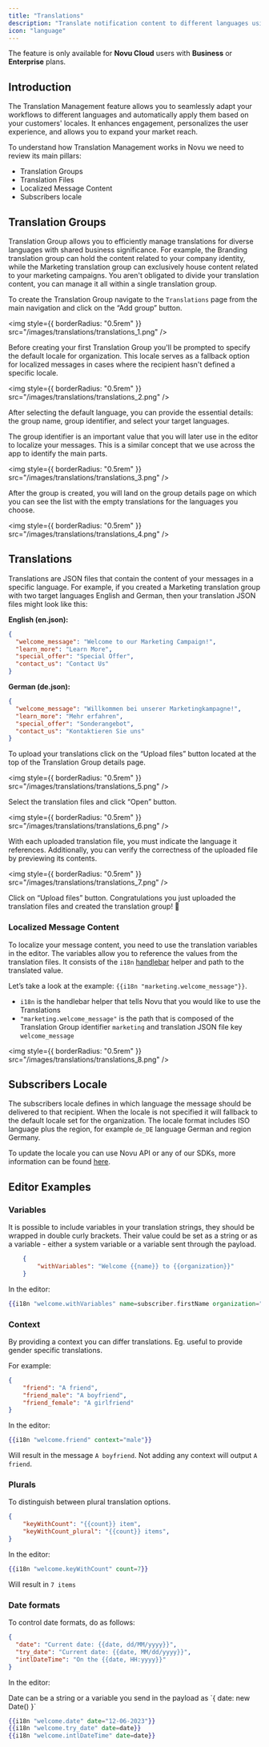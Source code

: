 ```yaml
---
title: "Translations"
description: "Translate notification content to different languages using i18n."
icon: "language"
---
```


<Info>The feature is only available for **Novu Cloud** users with **Business** or **Enterprise** plans.</Info>

## Introduction

The Translation Management feature allows you to seamlessly adapt your workflows to different languages and automatically apply them based on your customers' locales. It enhances engagement, personalizes the user experience, and allows you to expand your market reach.

To understand how Translation Management works in Novu we need to review its main pillars:

- Translation Groups
- Translation Files
- Localized Message Content
- Subscribers locale

## Translation Groups

Translation Group allows you to efficiently manage translations for diverse languages with shared business significance. For example, the Branding translation group can hold the content related to your company identity, while the Marketing translation group can exclusively house content related to your marketing campaigns. You aren't obligated to divide your translation content, you can manage it all within a single translation group.

To create the Translation Group navigate to the `Translations` page from the main navigation and click on the “Add group” button.

<img style={{ borderRadius: "0.5rem" }} src="/images/translations/translations_1.png" />

Before creating your first Translation Group you'll be prompted to specify the default locale for organization. This locale serves as a fallback option for localized messages in cases where the recipient hasn't defined a specific locale.

<img style={{ borderRadius: "0.5rem" }} src="/images/translations/translations_2.png" />

After selecting the default language, you can provide the essential details: the group name, group identifier, and select your target languages.

The group identifier is an important value that you will later use in the editor to localize your messages. This is a similar concept that we use across the app to identify the main parts.

<img style={{ borderRadius: "0.5rem" }} src="/images/translations/translations_3.png" />

After the group is created, you will land on the group details page on which you can see the list with the empty translations for the languages you choose.

<img style={{ borderRadius: "0.5rem" }} src="/images/translations/translations_4.png" />

## Translations

Translations are JSON files that contain the content of your messages in a specific language. For example, if you created a Marketing translation group with two target languages English and German, then your translation JSON files might look like this:

**English (en.json):**

```json
{
  "welcome_message": "Welcome to our Marketing Campaign!",
  "learn_more": "Learn More",
  "special_offer": "Special Offer",
  "contact_us": "Contact Us"
}
```

**German (de.json):**

```json
{
  "welcome_message": "Willkommen bei unserer Marketingkampagne!",
  "learn_more": "Mehr erfahren",
  "special_offer": "Sonderangebot",
  "contact_us": "Kontaktieren Sie uns"
}
```

To upload your translations click on the “Upload files” button located at the top of the Translation Group details page.

<img style={{ borderRadius: "0.5rem" }} src="/images/translations/translations_5.png" />

Select the translation files and click “Open” button.

<img style={{ borderRadius: "0.5rem" }} src="/images/translations/translations_6.png" />

With each uploaded translation file, you must indicate the language it references. Additionally, you can verify the correctness of the uploaded file by previewing its contents.

<img style={{ borderRadius: "0.5rem" }} src="/images/translations/translations_7.png" />

Click on “Upload files” button. Congratulations you just uploaded the translation files and created the translation group! 🎉

### Localized Message Content

To localize your message content, you need to use the translation variables in the editor. The variables allow you to reference the values from the translation files. It consists of the `i18n` [handlebar](https://docs.novu.co/content-creation-design/handlebars-helpers) helper and path to the translated value.

Let’s take a look at the example: `{{i18n "marketing.welcome_message"}}`.

- `i18n` is the handlebar helper that tells Novu that you would like to use the Translations
- `"marketing.welcome_message"` is the path that is composed of the Translation Group identifier `marketing` and translation JSON file key `welcome_message`

<img style={{ borderRadius: "0.5rem" }} src="/images/translations/translations_8.png" />

## Subscribers Locale

The subscribers locale defines in which language the message should be delivered to that recipient. When the locale is not specified it will fallback to the default locale set for the organization. The locale format includes ISO language plus the region, for example `de_DE` language German and region Germany.

To update the locale you can use Novu API or any of our SDKs, more information can be found [here](https://docs.novu.co/subscribers/subscribers).

## Editor Examples

### Variables

It is possible to include variables in your translation strings, they should be wrapped in double curly brackets. Their value could be set as a string or as a variable - either a system variable or a variable sent through the payload.

```json
	{
		"withVariables": "Welcome {{name}} to {{organization}}"
	}
```

In the editor:

```handlebars
{{i18n "welcome.withVariables" name=subscriber.firstName organization="Novu"}}
```

### Context

By providing a context you can differ translations. Eg. useful to provide gender specific translations.

For example:

```json
{
	"friend": "A friend",
	"friend_male": "A boyfriend",
	"friend_female": "A girlfriend"
}
```

In the editor:

```handlebars
{{i18n "welcome.friend" context="male"}}
```

Will result in the message `A boyfriend`. Not adding any context will output `A friend`.

### Plurals

To distinguish between plural translation options.

```json
{
	"keyWithCount": "{{count}} item",
	"keyWithCount_plural": "{{count}} items",
}
```

In the editor:

```handlebars
{{i18n "welcome.keyWithCount" count=7}}
```

Will result in `7 items`

### Date formats

To control date formats, do as follows:

```json
{
  "date": "Current date: {{date, dd/MM/yyyy}}",
  "try_date": "Current date: {{date, MM/dd/yyyy}}",
  "intlDateTime": "On the {{date, HH:yyyy}}"
}
```

In the editor:

<Tip>
    Date can be a string or a variable you send in the payload as `{ date: new Date() }`
</Tip>

```handlebars
{{i18n "welcome.date" date="12-06-2023"}}
{{i18n "welcome.try_date" date=date}}
{{i18n "welcome.intlDateTime" date=date}}
```
